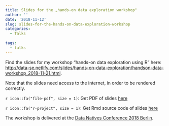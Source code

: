 ```yaml
---
title: Slides for the „hands-on data exploration workshop"
author: ''
date: '2018-11-12'
slug: slides-for-the-hands-on-data-exploration-workshop
categories:
  - Talks
  
tags:
  - talks
---
```




Find the slides for my workshop "hands-on data exploration using R" here: <http://data-se.netlify.com/slides/hands-on-data-exploration/handson-data-workshop_2018-11-21.html>.


Note that the slides need access to the internet, in order to be rendered correctly.

`r icon::fa("file-pdf", size = 1)`: Get PDF of slides [here](http://data-se.netlify.com/slides/hands-on-data-exploration/hands-on-data-exploration-using-R.pdf)


`r icon::fa("r-project", size = 1)`: Get Rmd source code of slides [here](http://data-se.netlify.com/slides/hands-on-data-exploration/handson-data-workshop_2018-11-21.Rmd)

The workshop is delivered at the [Data Natives Conference 2018 Berlin](https://datanatives.io/).


